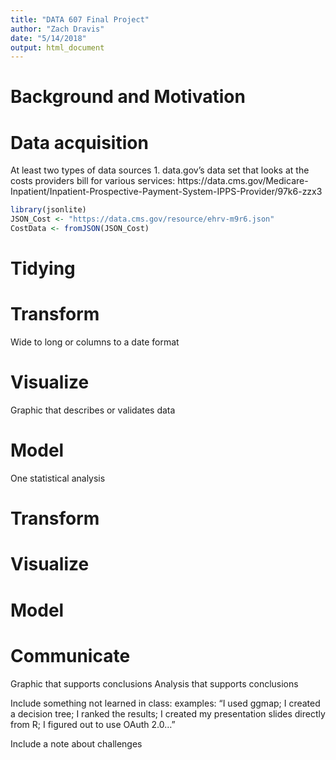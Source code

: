 ```yaml
---
title: "DATA 607 Final Project"
author: "Zach Dravis"
date: "5/14/2018"
output: html_document
---
```


# Background and Motivation

# Data acquisition
At least two types of data sources
1. data.gov's data set that looks at the costs providers bill for various services: https://data.cms.gov/Medicare-Inpatient/Inpatient-Prospective-Payment-System-IPPS-Provider/97k6-zzx3
```r
library(jsonlite)
JSON_Cost <- "https://data.cms.gov/resource/ehrv-m9r6.json"
CostData <- fromJSON(JSON_Cost)
```


# Tidying

# Transform
Wide to long or columns to a date format

# Visualize
Graphic that describes or validates data

# Model
One statistical analysis

# Transform

# Visualize

# Model

# Communicate
Graphic that supports conclusions
Analysis that supports conclusions


Include something not learned in class:
examples: “I used ggmap; I created
a decision tree; I ranked the results; I created my presentation slides directly from R; I figured out to use OAuth 2.0…”

Include a note about challenges